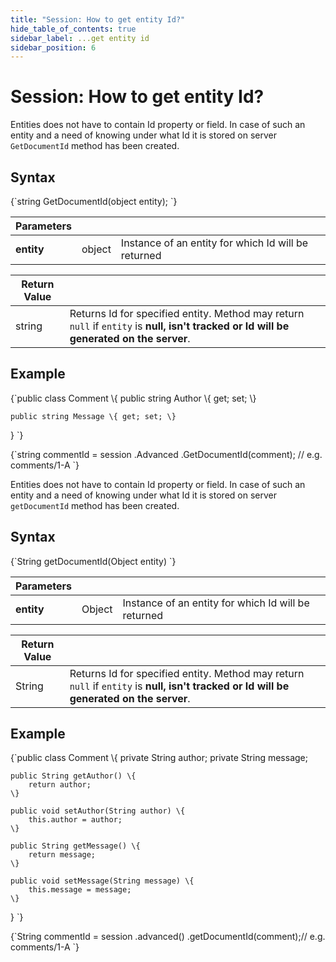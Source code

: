 ---
title: "Session: How to get entity Id?"
hide_table_of_contents: true
sidebar_label: ...get entity id
sidebar_position: 6
---




# Session: How to get entity Id?
<LanguageSwitcher supportedLanguages={supportedLanguages} />
<LanguageContent language="csharp">


Entities does not have to contain Id property or field. In case of such an entity and a need of knowing under what Id it is stored on server `GetDocumentId` method has been created.

## Syntax

<TabItem value="get_document_id_1" label="get_document_id_1">
<CodeBlock language="csharp">
{`string GetDocumentId(object entity);
`}
</CodeBlock>
</TabItem>

| Parameters | | |
| ------------- | ------------- | ----- |
| **entity** | object | Instance of an entity for which Id will be returned |

| Return Value | |
| ------------- | ----- |
| string | Returns Id for specified entity. Method may return `null` if `entity` is **null, isn't tracked or Id will be generated on the server**. |

## Example

<TabItem value="get_document_id_3" label="get_document_id_3">
<CodeBlock language="csharp">
{`public class Comment
\{
	public string Author \{ get; set; \}

	public string Message \{ get; set; \}
\}
`}
</CodeBlock>
</TabItem>

<TabItem value="get_document_id_2" label="get_document_id_2">
<CodeBlock language="csharp">
{`string commentId = session
	.Advanced
	.GetDocumentId(comment); // e.g. comments/1-A
`}
</CodeBlock>
</TabItem>


</LanguageContent>
<LanguageContent language="java">


Entities does not have to contain Id property or field. In case of such an entity and a need of knowing under what Id it is stored on server `getDocumentId` method has been created.

## Syntax

<TabItem value="get_document_id_1" label="get_document_id_1">
<CodeBlock language="java">
{`String getDocumentId(Object entity)
`}
</CodeBlock>
</TabItem>

| Parameters | | |
| ------------- | ------------- | ----- |
| **entity** | Object | Instance of an entity for which Id will be returned |

| Return Value | |
| ------------- | ----- |
| String | Returns Id for specified entity. Method may return `null` if `entity` is **null, isn't tracked or Id will be generated on the server**. |

## Example

<TabItem value="get_document_id_3" label="get_document_id_3">
<CodeBlock language="java">
{`public class Comment \{
    private String author;
    private String message;

    public String getAuthor() \{
        return author;
    \}

    public void setAuthor(String author) \{
        this.author = author;
    \}

    public String getMessage() \{
        return message;
    \}

    public void setMessage(String message) \{
        this.message = message;
    \}
\}
`}
</CodeBlock>
</TabItem>

<TabItem value="get_document_id_2" label="get_document_id_2">
<CodeBlock language="java">
{`String commentId = session
    .advanced()
    .getDocumentId(comment);// e.g. comments/1-A
`}
</CodeBlock>
</TabItem>


</LanguageContent>

<!---
- [Working with document identifiers](../../document-identifiers/working-with-document-ids)

-->